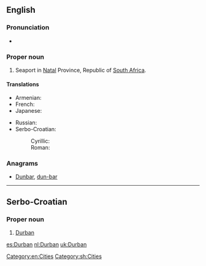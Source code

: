 ==English==

{{wikipedia}}

===Pronunciation===
* {{rhymes|ɜː(r)bən}}

===Proper noun===
{{en-proper noun}}

# Seaport in [[Natal]] Province, Republic of [[South Africa]].

====Translations====
{{trans-top|city in South Africa}}
* Armenian: {{t-|hy|Դուրբան|tr=Durban|sc=Armn}}
* French: {{t-|fr|Durban}}
* Japanese: {{t-|ja|ダーバン|tr=Dāban|sc=Jpan}}
{{trans-mid}}
* Russian: {{t-|ru|Дурбан|m|tr=Dúrban}}
* Serbo-Croatian:
*: Cyrillic: {{t-|sh|Дурбан|m|sc=Cyrl}}
*: Roman: {{t-|sh|Durban|m}}
{{trans-bottom}}

===Anagrams===
* [[Dunbar#English|Dunbar]], [[dun-bar#English|dun-bar]]

[[Category:en:Cities]]

----

==Serbo-Croatian==
{{wikipedia|lang=sh}}

===Proper noun===
{{sh-proper noun|g=m|r|Дурбан}}

# [[Durban#English|Durban]]

[[Category:sh:Cities]]

[[es:Durban]]
[[nl:Durban]]
[[uk:Durban]]
